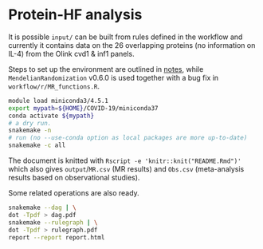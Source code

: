 # Protein-HF analysis

It is possible `input/` can be built from rules defined in the workflow and currently it contains data on the 26 overlapping proteins (no information on IL-4) from the Olink cvd1 & inf1 panels.

Steps to set up the environment are outlined in [notes](notes/README.md), while `MendelianRandomization` v0.6.0 is used together with a bug fix in `workflow/r/MR_functions.R`.

```bash
module load miniconda3/4.5.1
export mypath=${HOME}/COVID-19/miniconda37
conda activate ${mypath}
# a dry run.
snakemake -n
# run (no --use-conda option as local packages are more up-to-date)
snakemake -c all
```

The document is knitted with `Rscript -e 'knitr::knit("README.Rmd")'` which also gives `output`/`MR.csv` (MR results) and `Obs.csv` (meta-analysis results based on observational studies).

Some related operations are also ready.

```bash
snakemake --dag | \
dot -Tpdf > dag.pdf
snakemake --rulegraph | \
dot -Tpdf > rulegraph.pdf
report --report report.html
```
